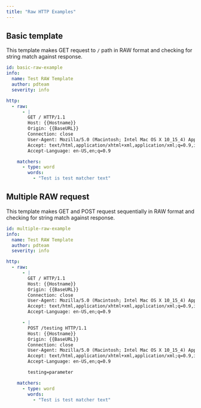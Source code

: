 ```yaml
---
title: "Raw HTTP Examples"
---
```


## Basic template

This template makes GET request to `/` path in RAW format and checking for string match against response.


```yaml
id: basic-raw-example
info:
  name: Test RAW Template
  author: pdteam
  severity: info

http:
  - raw:
      - |
        GET / HTTP/1.1
        Host: {{Hostname}}
        Origin: {{BaseURL}}
        Connection: close
        User-Agent: Mozilla/5.0 (Macintosh; Intel Mac OS X 10_15_4) AppleWebKit/537.36 (KHTML, like Gecko)
        Accept: text/html,application/xhtml+xml,application/xml;q=0.9,image/webp,image/apng,*/*;q=0.8
        Accept-Language: en-US,en;q=0.9

    matchers:
      - type: word
        words:
          - "Test is test matcher text"
```

## Multiple RAW request

This template makes GET and POST request sequentially in RAW format and checking for string match against response.


```yaml
id: multiple-raw-example
info:
  name: Test RAW Template
  author: pdteam
  severity: info

http:
  - raw:
      - |
        GET / HTTP/1.1
        Host: {{Hostname}}
        Origin: {{BaseURL}}
        Connection: close
        User-Agent: Mozilla/5.0 (Macintosh; Intel Mac OS X 10_15_4) AppleWebKit/537.36 (KHTML, like Gecko)
        Accept: text/html,application/xhtml+xml,application/xml;q=0.9,image/webp,image/apng,*/*;q=0.8
        Accept-Language: en-US,en;q=0.9

      - |
        POST /testing HTTP/1.1
        Host: {{Hostname}}
        Origin: {{BaseURL}}
        Connection: close
        User-Agent: Mozilla/5.0 (Macintosh; Intel Mac OS X 10_15_4) AppleWebKit/537.36 (KHTML, like Gecko)
        Accept: text/html,application/xhtml+xml,application/xml;q=0.9,image/webp,image/apng,*/*;q=0.8
        Accept-Language: en-US,en;q=0.9

        testing=parameter

    matchers:
      - type: word
        words:
          - "Test is test matcher text"
```